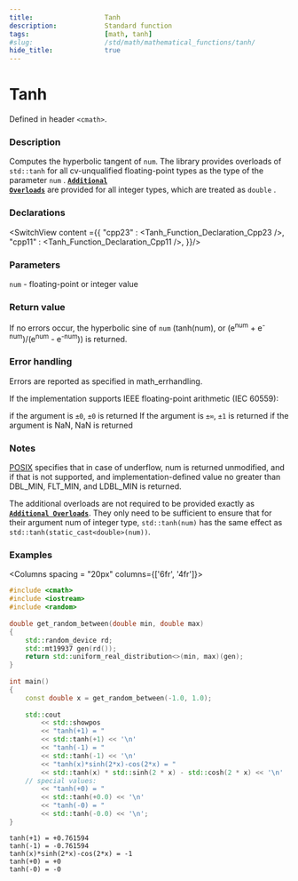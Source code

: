 ```yaml
---
title:                  Tanh
description:            Standard function
tags:                   [math, tanh]
#slug:                  /std/math/mathematical_functions/tanh/
hide_title:             true
---
```




# Tanh

Defined in header `<cmath>`.

### Description

Computes the hyperbolic tangent of `num`. The library provides overloads of `std::tanh` for all cv-unqualified floating-point types as the type of the parameter `num` <Since v='cpp23'></Since>.
<a href='#declarations'><code><b>Additional Overloads</b></code></a> are provided for all integer types, which are treated as `double`
<Since v='cpp11'></Since>.



### Declarations

<SwitchView content ={{
    "cpp23" : <Tanh_Function_Declaration_Cpp23 />,
    "cpp11" : <Tanh_Function_Declaration_Cpp11 />,
}}/>


### Parameters
 
`num` - floating-point or integer value

### Return value

If no errors occur, the hyperbolic sine of `num` (tanh(num), or (e<sup>num</sup> + e<sup>-num</sup>)/(e<sup>num</sup> - e<sup>-num</sup>)) is returned.


### Error handling

Errors are reported as specified in math_errhandling.

If the implementation supports IEEE floating-point arithmetic (IEC 60559):

if the argument is `±0`, `±0` is returned
If the argument is `±∞`, `±1` is returned
if the argument is NaN, NaN is returned

### Notes
[POSIX](https://pubs.opengroup.org/onlinepubs/9699919799/functions/tanh.html) 
specifies that in case of underflow, num is returned unmodified, and if that is not supported, 
and implementation-defined value no greater than DBL_MIN, FLT_MIN, and LDBL_MIN is returned.

The additional overloads are not required to be provided exactly as <a href='#declarations'><code><b>Additional Overloads</b></code></a>. 
They only need to be sufficient to ensure that for their argument num of integer type, 
`std::tanh(num)` has the same effect as `std::tanh(static_cast<double>(num))`.


### Examples



<Columns spacing = "20px" columns={['6fr', '4fr']}>
<div>

```cpp
#include <cmath>
#include <iostream>
#include <random>
 
double get_random_between(double min, double max)
{
    std::random_device rd;
    std::mt19937 gen(rd());
    return std::uniform_real_distribution<>(min, max)(gen);
}
 
int main()
{
    const double x = get_random_between(-1.0, 1.0);
 
    std::cout 
        << std::showpos
        << "tanh(+1) = " 
        << std::tanh(+1) << '\n'
        << "tanh(-1) = " 
        << std::tanh(-1) << '\n'
        << "tanh(x)*sinh(2*x)-cos(2*x) = "
        << std::tanh(x) * std::sinh(2 * x) - std::cosh(2 * x) << '\n'
    // special values:
        << "tanh(+0) = " 
        << std::tanh(+0.0) << '\n'
        << "tanh(-0) = " 
        << std::tanh(-0.0) << '\n';
}

```

</div>

<div>

```plaintext title="Possible Result"
tanh(+1) = +0.761594
tanh(-1) = -0.761594
tanh(x)*sinh(2*x)-cos(2*x) = -1
tanh(+0) = +0
tanh(-0) = -0
```

</div>
</Columns>
